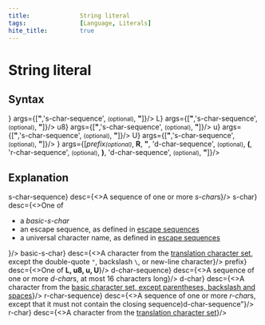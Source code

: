 ---
title:              String literal
tags:               [Language, Literals]
hite_title:         true
---


# String literal
## Syntax
<SyntaxTable>
  <Syntax id ='1' directive={<></>}     args={[<b>"</b>,'s-char-sequence', <small class='col-d'>(optional)</small>, <b>"</b>]}/>
  <Syntax id ='2' directive={<b>L</b>}  args={[<b>"</b>,'s-char-sequence', <small class='col-d'>(optional)</small>, <b>"</b>]}/>
  <Syntax id ='3' directive={<b>u8</b>} args={[<b>"</b>,'s-char-sequence', <small class='col-d'>(optional)</small>, <b>"</b>]}/>
  <Syntax id ='4' directive={<b>u</b>}  args={[<b>"</b>,'s-char-sequence', <small class='col-d'>(optional)</small>, <b>"</b>]}/>
  <Syntax id ='5' directive={<b>U</b>}  args={[<b>"</b>,'s-char-sequence', <small class='col-d'>(optional)</small>, <b>"</b>]}/>
  <Syntax id ='6' directive={<></>}     
  args={[<i class='col-g'>prefix<small class='col-d'>(optional)</small></i>, 
  <b style={{color:"white"}}>R</b>, <b>"</b>,
  'd-char-sequence', <small class='col-d'>(optional)</small>, 
  <b>(</b>,
  'r-char-sequence', <small class='col-d'>(optional)</small>, 
  <b>)</b>,
  'd-char-sequence', <small class='col-d'>(optional)</small>, 
  <b>"</b>]}/>
</SyntaxTable>

## Explanation

<SymbolTable noTraits>
  <Symbol name={<i class='col-g'>s-char-sequence</i>} desc={<>A sequence of one or more <i class='col-g'>s-char</i>s</>}/>
  <Symbol name={<i class='col-g'>s-char</i>}          desc={<>One of<ul><li>a <i class='col-g'>basic-s-char</i></li><li>an escape sequence, as defined in <a href='./escape'>escape sequences</a></li><li>a universal character name, as defined in <a href='./escape'>escape sequences</a></li></ul></>}/>
  <Symbol name={<i class='col-g'>basic-s-char</i>}    desc={<>A character from the <a href='./docs/std/lang-support/charset#translation-character-set'>translation character set</a>, except the double-quote <code>"</code>, backslash <code>\</code>, or new-line character</>}/>
  <Symbol name={<i class='col-g'>prefix</i>}          desc={<>One of <b>L, u8, u, U</b></>}/>
  <Symbol name={<i class='col-g'>d-char-sequence</i>} desc={<>A sequence of one or more <i class='col-g'>d-char</i>s, at most 16 characters long</>}/>
  <Symbol name={<i class='col-g'>d-char</i>}          desc={<>A character from the <a href='/docs/std/lang-support/charset#basic-character-set'>basic character set, except parentheses, backslash and <a href='/docs/std/containers/strings/other/isspace'>spaces</a></>}/>
  <Symbol name={<i class='col-g'>r-char-sequence</i>} desc={<>A sequence of one or more <i class='col-g'>r-char</i>s, except that it must not contain the closing sequence)d-char-sequence"</>}/>
  <Symbol name={<i class='col-g'>r-char</i>}          desc={<>A character from the <a href='./docs/std/lang-support/charset#translation-character-set'>translation character set</a></>}/>
</SymbolTable>